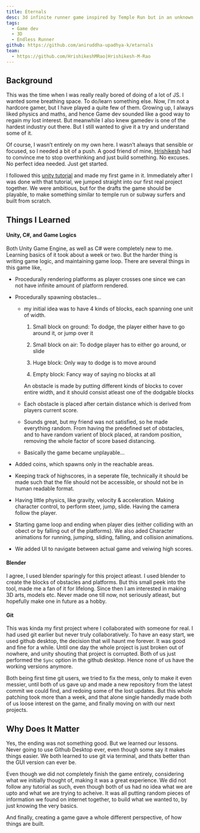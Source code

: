 ```yaml
---
title: Eternals
desc: 3d infinite runner game inspired by Temple Run but in an unknown planet
tags:
  - Game dev
  - 3D
  - Endless Runner
github: https://github.com/aniruddha-upadhya-k/etarnals
team:
  - https://github.com/HrishikeshMRao|Hrishikesh-M-Rao
---
```



## Background

This was the time when I was really really bored of doing of a lot of JS. I wanted some breathing space. To do/learn something else. Now, I'm not a hardcore gamer, but I have played a quite few of them. Growing up, I always liked physics and maths, and hence Game dev sounded like a good way to regain my lost interest. But meanwhile I also knew gamedev is one of the hardest industry out there. But I still wanted to give it a try and understand some of it. 

Of course, I wasn’t entirely on my own here. I wasn’t always that sensible or focused, so I needed a bit of a push. A good friend of mine,
<a href="https://github.com/HrishikeshMRao" target="_blank">Hrishikesh</a>
had to convince me to stop overthinking and just build something. No excuses. No perfect idea needed. Just get started.

I followed this 
<a href="https://learn.unity.com/pathway/junior-programmer/unit/basic-gameplay/tutorial/6759d4deedbc2a19d88974c3?version=6.0" target="_blank">unity tutorial</a>
and made my first game in it. Immediately after I was done with that tutorial, we jumped straight into our first real project together. We were ambitious, but for the drafts the game should be playable, to make something similar to temple run or subway surfers and built from scratch.

<Carousel 
  uid="eternals" 
  contents={contents}
/>

## Things I Learned

#### Unity, C#, and Game Logics

Both Unity Game Engine, as well as C# were completely new to me. Learning basics of it took about a week or two. But the harder thing is writing game logic, and maintaining game loop. There are several things in this game like, 

- Procedurally rendering platforms as player crosses one since we can not have infinite amount of platform rendered.

- Procedurally spawning obstacles... 

    - my initial idea was to have 4 kinds of blocks, each spanning one unit of width.

        1. Small block on ground: To dodge, the player either have to go around it, or jump over it

        2. Small block on air: To dodge player has to either go around, or slide

        3. Huge block: Only way to dodge is to move around

        4. Empty block: Fancy way of saying no blocks at all
    
        An obstacle is made by putting different kinds of blocks to cover entire width, and it should consist atleast one of the dodgable blocks

    - Each obstacle is placed after certain distance which is derived from players current score.

    - Sounds great, but my friend was not satisfied, so he made everything random. From having the predefined set of obstacles, and to have random varient of block placed, at random position, removing the whole factor of score based distancing.

    - Basically the game became unplayable...

- Added coins, which spawns only in the reachable areas.

- Keeping track of highscores, in a seperate file, technically it should be made such that the file should not be accessible, or should not be in human readable format.

- Having little physics, like gravity, velocity & acceleration. Making character control, to perform steer, jump, slide. Having the camera follow the player.

- Starting game loop and ending when player dies (either colliding with an obect or by falling out of the platforms). We also aded Character animations for running, jumping, sliding, falling, and collision animations.

- We added UI to navigate between actual game and veiwing high scores. 

#### Blender

I agree, I used blender sparingly for this project atleast. I used blender to create the blocks of obstacles and platforms. But this small peek into the tool, made me a fan of it for lifelong. Since then I am interested in making 3D arts, models etc. Never made one till now, not seriously atleast, but hopefully make one in future as a hobby.

#### Git

This was kinda my first project where I collaborated with someone for real. I had used git earlier but never truly collaboratively. To have an easy start, we used github desktop, the decision that will haunt me forever. It was good and fine for a while. Until one day the whole project is just broken out of nowhere, and unity shouting that project is corrupted. Both of us just performed the `Sync` option in the github desktop. Hence none of us have the working versions anymore.

Both being first time git users, we tried to fix the mess, only to make it even messier, until both of us gave up and made a new repository from the latest commit we could find, and redoing some of the lost updates. But this whole patching took more than a week, and that alone single handedly made both of us loose interest on the game, and finally moving on with our next projects.

## Why Does It Matter

Yes, the ending was not something good. But we learned our lessons. Never going to use Github Desktop ever, even though some say it makes things easier. We both learned to use git via terminal, and thats better than the GUI version can ever be.

Even though we did not completely finish the game entirely, considering what we initially thought of, making it was a great experience. We did not follow any tutorial as such, even though both of us had no idea what we are upto and what we are trying to acheive. It was all putting random pieces of information we found on internet together, to build what we wanted to, by just knowing the very basics.

And finally, creating a game gave a whole different perspective, of how things are built.
